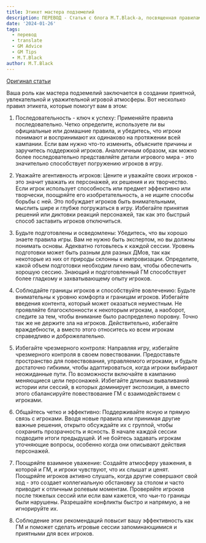 ```yaml
---
title: Этикет мастера подземелий
description: ПЕРЕВОД - Статья с блога M.T.Black-а, посвященная правилам этикета за игровым столом для Мастера
date: '2024-01-26'
tags:
  - перевод
  - translate
  - GM Advice
  - GM Tips
  - M.T.Black
author: M.T.Black
---
```


[Оригинал статьи](https://www.mtblackgames.com/blog/dm-etiquette)

Ваша роль как мастера подземелий заключается в создании приятной, увлекательной и уважительной игровой атмосферы. Вот несколько правил этикета, которые помогут вам в этом:

1. Последовательность - ключ к успеху: Применяйте правила последовательно. Четко определите, используете ли вы официальные или домашние правила, и убедитесь, что игроки понимают и воспринимают их одинаково на протяжении всей кампании. Если вам нужно что-то изменить, объясните причины и заручитесь поддержкой игроков. Аналогичным образом, как можно более последовательно представляйте детали игрового мира - это значительно способствует погружению игроков в игру.

2. Уважайте агентивность игроков: Цените и уважайте своих игроков - это значит уважать их персонажей, их решения и их творчество. Если игрок использует способность или предмет эффективно или творчески, поощряйте его изобретательность, а не ищите способы борьбы с ней. Это побуждает игроков быть внимательными, мыслить шире и глубже погружаться в игру. Избегайте принятия решений или диктовки реакций персонажей, так как это быстрый способ заставить игроков отключиться.

3. Будьте подготовлены и осведомлены: Убедитесь, что вы хорошо знаете правила игры. Вам не нужно быть экспертом, но вы должны понимать основы. Адекватно готовьтесь к каждой сессии. Уровень подготовки может быть разным для разных ДМов, так как некоторые из них от природы склонны к импровизации. Определите, какой объем подготовки необходим лично вам, чтобы обеспечить хорошую сессию. Знающий и подготовленный ГМ способствует более гладкому и захватывающему опыту игроков.

4. Соблюдайте границы игроков и способствуйте вовлечению: Будьте внимательны к уровню комфорта и границам игроков. Избегайте введения контента, который может оказаться неуместным. Не проявляйте благосклонности к некоторым игрокам, а наоборот, следите за тем, чтобы внимание было распределено поровну. Точно так же не держите зла на игроков. Действительно, избегайте враждебности, а вместо этого относитесь ко всем игрокам справедливо и доброжелательно.

5. Избегайте чрезмерного контроля: Направляя игру, избегайте чрезмерного контроля в своем повествовании. Предоставьте пространство для повествования, управляемого игроками, и будьте достаточно гибкими, чтобы адаптироваться, когда игроки выбирают неожиданные пути. По возможности включайте в кампанию меняющиеся цели персонажей. Избегайте длинных вываливаний истории или сессий, в которых доминирует экспозиция, а вместо этого сбалансируйте повествование ГМ с взаимодействием с игроками.

6. Общайтесь четко и эффективно: Поддерживайте ясную и прямую связь с игроками. Вводя новые правила или принимая другие важные решения, открыто обсуждайте их с группой, чтобы сохранить прозрачность и ясность. В начале каждой сессии подводите итоги предыдущей. И не бойтесь задавать игрокам уточняющие вопросы, особенно когда они описывают действия персонажей.

7. Поощряйте взаимное уважение: Создайте атмосферу уважения, в которой и ГМ, и игроки чувствуют, что их слышат и ценят. Поощряйте игроков активно слушать, когда другие совершают свой ход - это создает коллегиальную обстановку за столом и часто приводит к отличным ролевым моментам. Проверяйте игроков после тяжелых сессий или если вам кажется, что чьи-то границы были нарушены. Разрешайте конфликты быстро и напрямую, а не игнорируйте их.

8. Соблюдение этих рекомендаций повысит вашу эффективность как ГМ и поможет сделать игровые сессии запоминающимися и приятными для всех игроков.
